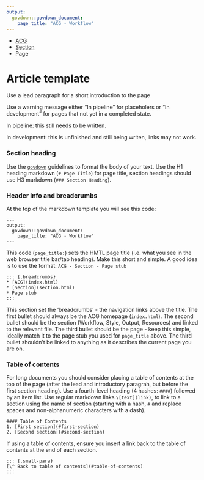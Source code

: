```yaml
---
output: 
  govdown::govdown_document:
    page_title: "ACG - Workflow"
---
```


::: {.breadcrumbs}
* [ACG](index.html)
* [Section](section.html)
* Page
:::

# Article template

::: {.lead-para}
Use a lead paragraph for a short introduction to the page
:::

Use a warning message either "In pipeline" for placeholers or "In development" for pages that not yet in a completed state.

::: {.warning}
In pipeline: this still needs to be written.
:::

::: {.warning}
In development: this is unfinished and still being writen, links may not work.
:::


### Section heading
Use the [`govdown`](https://ukgovdatascience.github.io/govdown/) guidelines to format the body of your text. Use the H1 heading markdown (`# Page Title`) for page title, section headings should use H3 markdown (`### Section Heading`).

### Header info and breadcrumbs
At the top of the markdown template you will see this code:

```
---
output: 
  govdown::govdown_document:
    page_title: "ACG - Workflow"
---
```

This code (`page_title:`) sets the HMTL page title (i.e. what you see in the web browser title bar/tab heading). Make this short and simple. A good idea is to use the format: `ACG - Section - Page stub`

```
::: {.breadcrumbs}
* [ACG](index.html)
* [Section](section.html)
* Page stub
:::
```

This section set the 'breadcrumbs' - the navigation links above the title. The first bullet should always be the ACG homepage (`index.html`). The second bullet should be the section (Workflow, Style, Output, Resources) and linked to the relevant file. The third bullet should be the page - keep this simple, ideally match it to the page stub you used for `page_title` above. The third bullet shouldn't be linked to anything as it describes the current page you are on.

### Table of contents

For long documents you should consider placing a table of contents at the top of the page (after the lead and introductory paragrah, but before the first section heading). Use a fourth-level heading (4 hashes: `####`) followed by an item list. Use regular markdown links `\[text](link)`, to link to a section using the name of section (starting with a hash, `#` and replace spaces and non-alphanumeric characters with a dash).

```
#### Table of Contents
1. [First section](#first-section)
2. [Second section](#second-section)
```

If using a table of contents, ensure you insert a link back to the table of contents at the end of each section.

```
::: {.small-para}
[\^ Back to table of contents](#table-of-contents)
:::
```

